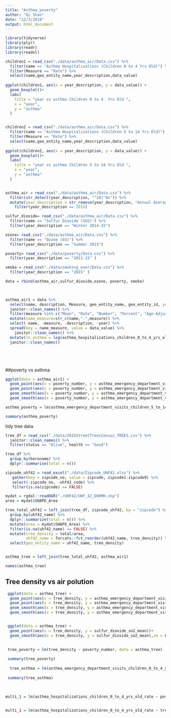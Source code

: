 ```yaml
---
title: "Asthma_poverty"
author: "Qi Shao"
date: "12/3/2018"
output: html_document
---
```


```r
library(tidyverse)
library(plyr)
library(readr)
library(readxl)
```


```r
children1 = read_csv("./data/asthma_air/Data.csv") %>%
  filter(name == "Asthma Hospitalizations (Children 0 to 4 Yrs Old)") %>%
  filter(Measure == "Rate") %>%
  select(name,geo_entity_name,year_description,data_value) 
  
ggplot(children1, aes(x = year_description, y = data_value)) + 
  geom_boxplot()+
  labs(
    title = "year vs asthma Children 0 to 4  Yrs Old ",
    x = "year",
    y = "asthma"
  )


children2 = read_csv("./data/asthma_air/Data.csv") %>%
  filter(name == "Asthma Hospitalizations (Children 5 to 14 Yrs Old)") %>%
  filter(Measure == "Rate") %>%
  select(name,geo_entity_name,year_description,data_value) 
  
ggplot(children2, aes(x = year_description, y = data_value)) + 
  geom_boxplot()+
  labs(
    title = "year vs asthma Children 5 to 14 Yrs Old ",
    x = "year",
    y = "asthma"
  )


asthma_air = read_csv("./data/asthma_air/Data.csv") %>%
  filter(str_detect(year_description, "^20|^An")) %>%
  mutate(year_description = str_remove(year_description, "Annual Average ")) %>%
    filter(year_description == 2015)

sulfur_dioxide= read_csv("./data/asthma_air/Data.csv") %>%
  filter(name == "Sulfur Dioxide (SO2)") %>%
  filter(year_description == "Winter 2014-15")

ozone= read_csv("./data/asthma_air/Data.csv") %>%
  filter(name == "Ozone (O3)") %>%
  filter(year_description == "Summer 2015")

poverty= read_csv("./data/poverty/Data.csv") %>%
  filter(year_description == "2011-15" )

smoke = read_csv("./data/smoking_exer/Data.csv") %>%
  filter(year_description == "2015" )

data = rbind(asthma_air,sulfur_dioxide,ozone, poverty, smoke)
  


asthma_air1 = data %>%
  select(name, description, Measure, geo_entity_name, geo_entity_id, year = year_description, data_value) %>%
  janitor::clean_names() %>% 
  filter(measure %in% c("Mean", "Rate", "Number", "Percent", "Age-Adjusted Percent", "Age-Adjusted Rate ")) %>%
  mutate(name_measure=str_c(name,"-",measure)) %>%
  select(-name, -measure, -description, -year) %>%
  spread(key = name_measure, value = data_value) %>% 
    janitor::clean_names() %>%
  mutate(ln_asthma = log(asthma_hospitalizations_children_0_to_4_yrs_old_rate))%>%
  janitor::clean_names() 






```


##poverty vs asthma

```r

ggplot(data = asthma_air1) +
  geom_point(aes(x = poverty_number, y = asthma_emergency_department_visits_children_5_to_14_yrs_old_rate, color = "red"))+
  geom_point(aes(x = poverty_number, y = asthma_emergency_department_visits_children_0_to_4_yrs_old_rate, color = "blue"))+
  geom_smooth(aes(x = poverty_number, y = asthma_emergency_department_visits_children_5_to_14_yrs_old_rate, color = "red"),se = FALSE, method = "lm")+
  geom_smooth(aes(x = poverty_number, y = asthma_emergency_department_visits_children_0_to_4_yrs_old_rate, color = "blue"),se = FALSE, method = "lm")

asthma_poverty = lm(asthma_emergency_department_visits_children_5_to_14_yrs_old_rate ~ poverty_number, data = asthma_air1)

summary(asthma_poverty)
```


tidy tree data
```r
tree_df = read_csv("./data/2015StreetTreesCensus_TREES.csv") %>%
  janitor::clean_names() %>%
  filter(status == "Alive", health == "Good") 

tree_df %>%
  group_by(boroname) %>%
  dplyr::summarise(total = n()) 

zipcode_uhf42 = read_excel("./data/Zipcode_UHF42.xlsx") %>%
   gather(key = zipcode_no, value = zipcode, zipcode1:zipcode9) %>%
   select(-zipcode_no, -uhf42_code) %>%
   filter(is.na(zipcode) == FALSE)

mydat = rgdal::readOGR("./UHF42/UHF_42_DOHMH.shp")
area = mydat$SHAPE_Area

tree_total_uhf42 = left_join(tree_df, zipcode_uhf42, by = "zipcode") %>%
  group_by(uhf42_name) %>%
  dplyr::summarize(total = n()) %>%
  mutate(area = mydat$SHAPE_Area) %>%
  filter(is.na(uhf42_name) == FALSE) %>%
  mutate(tree_density = total/area, 
         uhf42_name = forcats::fct_reorder(uhf42_name, tree_density)) %>%
  select(geo_entity_name = uhf42_name, tree_density)


asthma_tree = left_join(tree_total_uhf42, asthma_air1)

names(asthma_tree)

```

## Tree density vs air polution
```r

 ggplot(data = asthma_tree) +
  geom_point(aes(x = tree_density, y = asthma_emergency_department_visits_children_5_to_14_yrs_old_rate, color = "red"))+
  geom_point(aes(x = tree_density, y = asthma_emergency_department_visits_children_0_to_4_yrs_old_rate, color = "blue"))+
  geom_smooth(aes(x = tree_density, y = asthma_emergency_department_visits_children_5_to_14_yrs_old_rate, color = "red"),se = FALSE, method = "lm")+
  geom_smooth(aes(x = tree_density, y = asthma_emergency_department_visits_children_0_to_4_yrs_old_rate, color = "blue"),se = FALSE, method = "lm")


 ggplot(data = asthma_tree) +
  geom_point(aes(x = tree_density, y = sulfur_dioxide_so2_mean))+
  geom_smooth(aes(x = tree_density, y = sulfur_dioxide_so2_mean),se = FALSE, method = "lm")
 

 tree_poverty = lm(tree_density ~ poverty_number, data = asthma_tree)
 
 summary(tree_poverty)
 
  tree_asthma = lm(asthma_emergency_department_visits_children_0_to_4_yrs_old_rate ~ tree_density, data = asthma_tree)
 
 summary(tree_asthma)
 
 
 
multi_1 = lm(asthma_hospitalizations_children_0_to_4_yrs_old_rate ~ poverty_number + tree_density + sulfur_dioxide_so2_mean, data = asthma_tree)


multi_1 = lm(asthma_hospitalizations_children_0_to_4_yrs_old_rate ~ tree_density + sulfur_dioxide_so2_mean, data = asthma_tree)


 
 

```